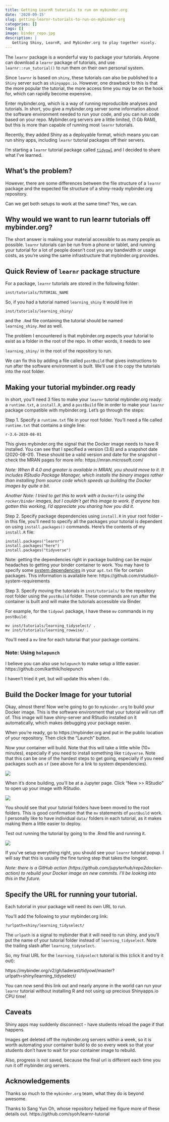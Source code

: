 ```yaml
---
title: Getting LearnR tutorials to run on mybinder.org
date: '2020-09-15'
slug: getting-learnr-tutorials-to-run-on-mybinder-org
categories: []
tags: []
image: binder_repo.jpg
description: |
   Getting Shiny, LearnR, and Mybinder.org to play together nicely.   
---
```


The `learnr` package is a wonderful way to package your tutorials. Anyone can download a `learnr` package of tutorials, and use `learnr::run_tutorial()` to run them on their own personal system. 

Since `learnr` is based on `shiny`, these tutorials can also be published to a `Shiny` server such as `shinyapps.io`. However, one drawback to this is that the more popular the tutorial, the more access time you may be on the hook for, which can rapidly become expensive.

Enter mybinder.org, which is a way of running reproducible analyses and tutorials. In short, you give a mybinder.org server some information about the software environment needed to run your code, and you can run code based on your repo. Mybinder.org servers are a little limited, (1 Gb RAM), but this is more than capable of running most `learnr` tutorials.

Recently, they added Shiny as a deployable format, which means you can run shiny apps, including `learnr` tutorial packages off their servers.

I'm starting a `learnr` tutorial package called [`tidyowl`](https://github.com/laderas/tidyowl) and I decided to share what I've learned.

## What's the problem?

However, there are some differences between the file structure of a `learnr` package and the expected file structure of a shiny-ready mybinder.org repository. 

Can we get both setups to work at the same time? Yes, we can.

## Why would we want to run learnr tutorials off mybinder.org?

The short answer is making your material accessible to as many people as possible. `learnr` tutorials can be run from a phone or tablet, and running your tutorial for a lot of people doesn't cost you any bandwidth or usage costs, as you're using the same infrastructure that mybinder.org provides.

## Quick Review of `learnr` package structure

For a package, `learnr` tutorials are stored in the following folder:

`inst/tutorials/TUTORIAL_NAME`

So, if you had a tutorial named `learning_shiny` it would live in

`inst/tutorials/learning_shiny/` 

and the `.Rmd` file containing the tutorial should be named `learning_shiny.Rmd` as well.

The problem I encountered is that mybinder.org expects your tutorial to exist as a folder in the root of the repo. In other words, it needs to see

`learning_shiny/` in the root of the repository to run. 

We can fix this by adding a file called `postBuild` that gives instructions to run after the software environment is built. We'll use it to copy the tutorials into the root folder.

## Making your tutorial mybinder.org ready

In short, you'll need 3 files to make your `learnr` tutorial mybinder.org ready: a `runtime.txt`, a `install.R `, and a `postBuild` file in order to make your `learnr` package compatible with mybinder.org. Let's go through the steps:

Step 1. Specify a `runtime.txt` file in your root folder. You'll need a file called `runtime.txt` that contains a single line:

```
r-3.6-2020-08-01
```

This gives mybinder.org the signal that the Docker image needs to have R installed. You can see that I specified a version (3.6) and a snapshot date (2020-08-01). These should be a valid version and date for the snapshot - check the MRAN pages for more info: https://mran.microsoft.com/

*Note: When R 4.0 and greater is available in MRAN, you should move to it. It includes RStudio Package Manager, which installs the binary images rather than installing from source code which speeds up building the Docker images by quite a bit.*

*Another Note: I tried to get this to work with a `Dockerfile` using the `rocker/binder` images, but I couldn't get this image to work. If anyone has gotten this working, I'd appreciate you sharing how you did it.*

Step 2. Specify package dependencies using `install.R` in your root folder - in this file, you'll need to specify all the packages your tutorial is dependent on using `install.packages()` commands. Here's the contents of my `install.R` file:

```
install.packages("learnr")
install.packages("here")
install.packages("tidyverse")
```

Note: getting the dependencies right in package building can be major headaches to getting your binder container to work. You may have to specify some [system dependencies](https://mybinder.readthedocs.io/en/latest/config_files.html) in your `apt.txt` file for certain packages. This information is available here: https://github.com/rstudio/r-system-requirements

Step 3. Specify moving the tutorials in `inst/tutorials/` to the repository root folder using the `postBuild` folder. These commands are run after the container is built and will make the tutorials accessible via Binder.

For example, for the `tidyowl` package, I have these `mv` commands in my `postBuild`:

```
mv inst/tutorials/learning_tidyselect/ .
mv inst/tutorials/learning_rowwise/ .
```

You'll need a `mv` line for each tutorial that your package contains.

### Note: Using `holepunch`

I believe you can also use `holepunch` to make setup a little easier. https://github.com/karthik/holepunch 

I haven't tried it yet, but will update this when I do.

## Build the Docker Image for your tutorial

Okay, almost there! Now we're going to go to `mybinder.org` to build your Docker image. This is the software environment that your tutorial will run off of. This image will have shiny-server and RStudio installed on it automatically, which makes debugging your package easier.

When you're ready, go to https://mybinder.org and put in the public location of your repository. Then click the "Launch" button.

Now your container will build. Note that this will take a little while (10+ minutes), especially if you need to install something like `tidyverse`. Note that this can be one of the hardest steps to get going, especially if you need packages such as `sf` (see above for a link to system dependencies).

<img src="binder_repo.jpg">

When it's done building, you'll be at a Jupyter page. Click "New >> RStudio" to open up your image with RStudio.

<img src="binder_open_rstudio.jpg">

You should see that your tutorial folders have been moved to the root folders. This is good confirmation that the `mv` statements of `postBuild` work. I personally like to have individual `data/` folders in each tutorial, as it makes making them a little easier to deploy.

Test out running the tutorial by going to the .Rmd file and running it.

<img src="binder_rstudio.jpg">

If you've setup everything right, you should see your `learnr` tutorial popup. I will say that this is usually the fine tuning step that takes the longest. 

*Note: there is a GitHub action (https://github.com/jupyterhub/repo2docker-action) to rebuild your Docker image on new commits. I'll be looking into this in the future.*

## Specify the URL for running your tutorial.

Each tutorial in your package will need its own URL to run.

You'll add the following to your mybinder.org link:

```
?urlpath=shiny/learning_tidyselect/
```

The `urlpath` is a signal to mybinder that it will need to run shiny, and you'll put the name of your tutorial folder instead of `learning_tidyselect`. Note the trailing slash after `learning_tidyselect`.

So, my final URL for the `learning_tidyselect` tutorial is this (click it and try it out):

https://mybinder.org/v2/gh/laderast/tidyowl/master?urlpath=shiny/learning_tidyselect/

You can now send this link out and nearly anyone in the world can run your `learnr` tutorial without installing R and not using up precious Shinyapps.io CPU time!

## Caveats

Shiny apps may suddenly disconnect - have students reload the page if that happens.

Images get deleted off the mybinder.org servers within a week, so it is worth automating your container build to do so every week so that your students don't have to wait for your container image to rebuild.

Also, progress is not saved, because the final url is different each time you run it off mybinder.org servers. 

## Acknowledgements

Thanks so much to the `mybinder.org` team, what they do is beyond awesome.

Thanks to Sang Yun Oh, whose repository helped me figure more of these details out. https://github.com/syoh/learnr-tutorial
